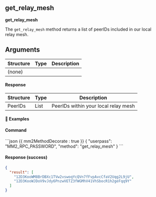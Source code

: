 ## get_relay_mesh

**get_relay_mesh**

The `get_relay_mesh` method returns a list of peerIDs included in our local relay mesh.

## Arguments

| Structure | Type | Description |
| --------- | ---- | ----------- |
| (none)    |      |             |

#### Response

| Structure | Type | Description                          |
| --------- | ---- | ------------------------------------ |
| PeerIDs   | List | PeerIDs within your local relay mesh |

#### 📌 Examples

#### Command

<CodeGroup title="" tag="POST" label="get_relay_mesh">
```json {{ mm2MethodDecorate : true }}
{
  "userpass": "MM2_RPC_PASSWORD",
  "method": "get_relay_mesh"
}
```
</CodeGroup>


<CollapsibleSection expandedText='Hide Response' collapsedText='Show Response'>

#### Response (success)

```json
{
  "result": [
    "12D3KooWM8BrDBXc1TVw2vswoqYcQVn7fFvpAvcCfaV2Uqg2L9jU",
    "12D3KooWJDoV9vJdy6PnzwVETZ3fWGMhV41VhSbocR1h2geFqq9Y"
  ]
}
```

</CollapsibleSection>
